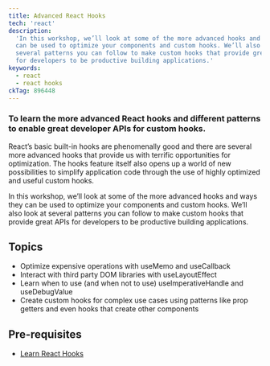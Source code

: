 ```yaml
---
title: Advanced React Hooks
tech: 'react'
description:
  'In this workshop, we’ll look at some of the more advanced hooks and ways they
  can be used to optimize your components and custom hooks. We’ll also look at
  several patterns you can follow to make custom hooks that provide great APIs
  for developers to be productive building applications.'
keywords:
  - react
  - react hooks
ckTag: 896448
---
```


### To learn the more advanced React hooks and different patterns to enable great developer APIs for custom hooks.

React’s basic built-in hooks are phenomenally good and there are several more
advanced hooks that provide us with terrific opportunities for optimization. The
hooks feature itself also opens up a world of new possibilities to simplify
application code through the use of highly optimized and useful custom hooks.

In this workshop, we’ll look at some of the more advanced hooks and ways they
can be used to optimize your components and custom hooks. We’ll also look at
several patterns you can follow to make custom hooks that provide great APIs for
developers to be productive building applications.

## Topics

- Optimize expensive operations with useMemo and useCallback
- Interact with third party DOM libraries with useLayoutEffect
- Learn when to use (and when not to use) useImperativeHandle and useDebugValue
- Create custom hooks for complex use cases using patterns like prop getters and
  even hooks that create other components

## Pre-requisites

- [Learn React Hooks](/workshops/hooks)
